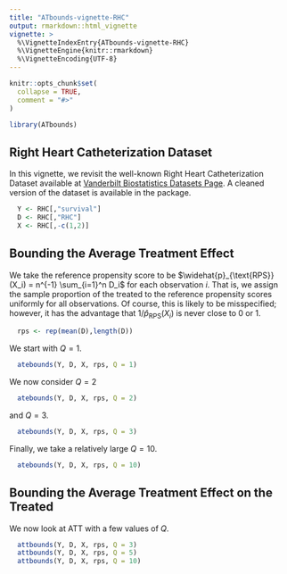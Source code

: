 ```yaml
---
title: "ATbounds-vignette-RHC"
output: rmarkdown::html_vignette
vignette: >
  %\VignetteIndexEntry{ATbounds-vignette-RHC}
  %\VignetteEngine{knitr::rmarkdown}
  %\VignetteEncoding{UTF-8}
---
```


```r
knitr::opts_chunk$set(
  collapse = TRUE,
  comment = "#>"
)
```

```r
library(ATbounds)
```

## Right Heart Catheterization Dataset 

In this vignette, we revisit the well-known Right Heart Catheterization Dataset available at [Vanderbilt Biostatistics Datasets Page](http://biostat.mc.vanderbilt.edu/wiki/Main/DataSets).
A cleaned version of the dataset is available in the package. 

```r
  Y <- RHC[,"survival"]
  D <- RHC[,"RHC"]
  X <- RHC[,-c(1,2)]
```

## Bounding the Average Treatment Effect 

We take the reference propensity score to be 
$\widehat{p}_{\text{RPS}}(X_i) = n^{-1} \sum_{i=1}^n D_i$
for each observation $i$. That is, we assign the sample proportion of the treated to the 
reference propensity scores uniformly for all observations. Of course, this is likely to be misspecified; however, it has the advantage that $1/\widehat{p}_{\text{RPS}}(X_i)$ is never close to 0 or 1.

```r
  rps <- rep(mean(D),length(D))  
```

We start with $Q=1$. 

```r
  atebounds(Y, D, X, rps, Q = 1)
```

We now consider $Q=2$ 

```r
  atebounds(Y, D, X, rps, Q = 2)
```

and $Q=3$. 

```r
  atebounds(Y, D, X, rps, Q = 3)
```

Finally, we take a relatively large $Q = 10$.

```r
  atebounds(Y, D, X, rps, Q = 10)
```


## Bounding the Average Treatment Effect on the Treated

We now look at ATT with a few values of $Q$.

```r
  attbounds(Y, D, X, rps, Q = 3)
  attbounds(Y, D, X, rps, Q = 5)
  attbounds(Y, D, X, rps, Q = 10)
  
```


